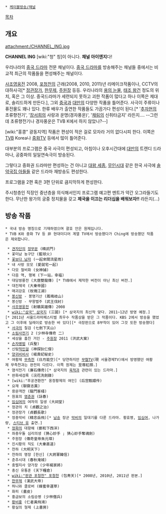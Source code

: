  * [[케이블방송/채널]]

[[목차]]
== 개요 ==
attachment:/CHANNEL_ING.jpg

'''CHANNEL ING''' 
[wiki:"청" 칭]이 아니다. '''채널 아이엔지'''다!

우리나라의 [[중국 드라마]] 전문 채널이다. [[중국 드라마]]를 방송해주는 채널들 중에서는 비교적 최근의 작품들을 편성해주는 채널이다.

[[사조영웅전]] 2008, [[포청천]]의 근래(2008, 2010, 2011)년 리메이크작품이나, CCTV의 대하사극[* [[정관장가]], [[한무제]], [[주원장]] 등등. 우리나라의 [[용의 눈물]], [[태조 왕건]] 정도의 위치, 혹은 그 이상. 중국드라마가 세련되지 못하고 괴한 작품이 많다고 하나 이쪽은 제대로, 솔리드하게 만든다.], 그외 [[중국]]과 [[대만]]의 다양한 작품을 틀어준다. 사극이 주류이나 퓨전물도 꽤나 있다. 한류 배우가 출연한 작품들도 가끔가다 편성이 된다.[* '[[추자현]]의 초류향전기', '[[장서희]]의 사랑과 운명(경자풍운)', '[[채림]]의 신취타금지' 라든지.... --그런데 초류향전기나 경자풍운은 TVB K에서 하지 않았나?--]

[wiki:"홍콩" 광동지역] 작품은 편성이 적은 걸로 모자라 거의 없다시피 한다. 이쪽은 [[TVB]] Korea나 [[중화TV]] 등에서 많이 틀어준다.

대부분의 프로그램은 중국 사극이 편성되고, 아침이나 오후시간대에 [[대만]]의 트렌디 드라마나, 공중파의 일일연속극이 방송된다.

그렇다고 중화권 드라마만 편성하는 건 아니고 [[대왕 세종]], [[무인시대]] 같은 한국 사극에 [[솔약국집 아들들]] 같은 드라마 재방송도 편성한다.

프로그램을 2편 혹은 3편 단위로 큼지막하게 편성한다.

주시청층인 직장인 중년층을 의식해서인지 프로그램 예고편 멘트가 약간 오그라들기도 한다. 무난한 왕가의 궁중 정치물을 갖고 '''제국을 이끄는 리더십을 배워보자!!''' 라든지(...)

== 방송 작품 ==
 
 * 국내 방송 명칭으로 기재하였으며 괄호 안은 원제입니다.
 * TVB K와 중화 TV 등 非 현대미디어 계열 TV에서 방송했다가 Ching에 방송했던 작품은 제외합니다.

  * [[견자단]]의 [[정무문]] (精武門)
  * 꽃미남 농구단 (藍球火)
  * [[꽃보다 남자]] (一起來間流星雨)
  * 내 사랑 모모 (愛就宅一起)
  * 다모 철비화 (女神捕)
  * 다음 역, 행복 (下一站，幸福)
  * 대당쌍룡전 (大唐雙龍傳) [* TVB에서 제작한 버전이 아닌 최신 버전.]
  * 대진제국 (大秦帝國)
  * 매괴강호 (玫瑰江湖)
  * [[봉신방]] - 봉명기산 (鳳鳴岐山)
  * 봉신방 - 무왕벌주 (武王伐紂)
  * [[사조영웅전]] (射鵰英雄傳) 2008
  * [[wiki:"삼국" 삼국지]] (三國) [* 삼국지의 최신작 맞다. 2011~12년 방영 예정.][* 2011년 서울드라마페스티벌 최우수 작품상을 받은 그 작품이다. KBS 2에서 방송을 했었고 그 이후에 딜레이로 방송한 바 있다][* 극장판으로 8부작이 있어 그것 또한 방송했다]
  * [[서극]]의 칠검 (七劍下天山)
  * [[소림사]]전기 2 (少林寺傳奇 二)
  * 세상을 훔친 거인 - [[주원장]] 2011 (洪武大案)
  * [[손자병법]] (兵聖)
  * 신탐[[적인걸]] (神探狄仁傑)
  * [[양귀비]]비사 (楊貴妃秘史)
  * 여황제 [[무측천]] (日月能空)[* 당연하지만 [[무협TV]](現 서울경제TV)에서 방영했던 여황제 무측천과는 완전히 다르다. 이쪽 원제는 至尊紅顔.]
  * 염석전기 (廉石傳奇)[* 삼국지의 [[육적]]과 관련이 있는 드라마.]
  * 완화세검록 (浣花洗劍錄)
  * [wiki:"후궁견환전" 옹정황제의 여인] (后宫甄嬛传)
  * 요재 (聊齋志異)
  * 용문객잔 (龍門客棧)
  * 원표의 [[영춘권]] (詠春)
  * [[임심여]]의 여자의 일생 (大祠堂)
  * 정관의 치 (貞觀之治)
  * 정관장가 (貞觀長歌)
  * 정충악비 (精忠岳飛)[* [[남송]] 장군 [[악비]]의 일대기를 다룬 드라마. 황효명, [[임심여]], 나가량, [[스티브 유|스티브 유]] 출연.]
  * [[정화]]의 대항해 (鄭和下西洋)
  * 좌충우돌 심리의생 (猜心妙手 ; 猜心妙手奪魂劍)
  * 주원장 (傳奇皇帝朱元璋)
  * 진시황의 직도 (大秦直道)
  * 천하 (大明天下)
  * 천하의 명장 [한신] (大將軍韓信)
  * 춘추시대 (春秋淹城)
  * 충렬지사 양가장 (少年楊家將)
  * 충신 유통훈 (天下糧倉)
  * [[wiki:"판관 포청천" 포청천]] (包靑天)[* 2008년, 2010년, 2011년 판본.]
  * [[한무제]] (漢武大帝)
  * 허니와 클로버 (蜂蜜幸運草)
  * 화피 (畫皮)
  * 홍금보의 소림승병 (少林僧兵)
  * [[황비홍]] (仁者黃飛鴻)
  * 황실의 형제 (上書房)
